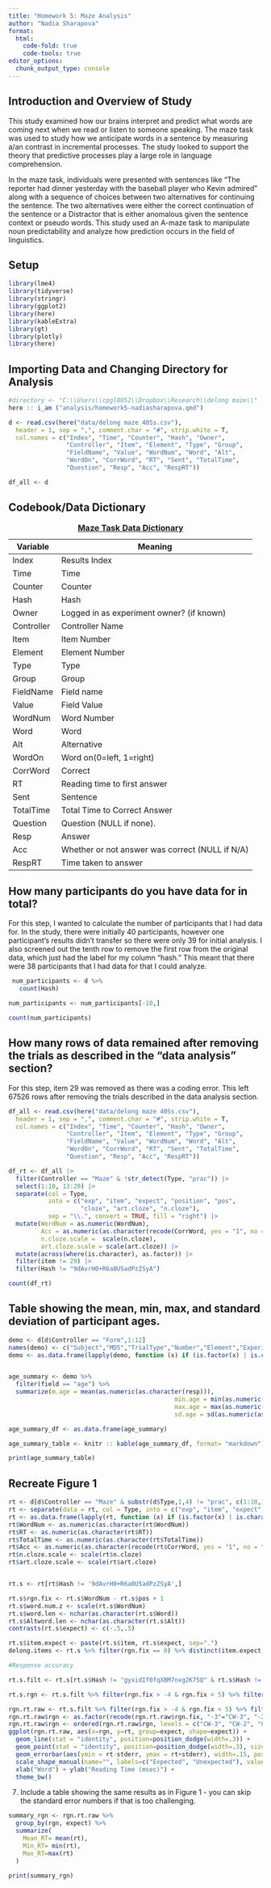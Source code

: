 ```yaml
---
title: "Homework 5: Maze Analysis"
author: "Nadia Sharapova"
format: 
  html:
    code-fold: true
    code-tools: true
editor_options: 
  chunk_output_type: console
---
```


## Introduction and Overview of Study

This study examined how our brains interpret and predict what words are coming next when we read or listen to someone speaking. The maze task was used to study how we anticipate words in a sentence by measuring a/an contrast in incremental processes. The study looked to support the theory that predictive processes play a large role in language comprehension.

In the maze task, individuals were presented with sentences like "The reporter had dinner yesterday with the baseball player who Kevin admired" along with a sequence of choices between two alternatives for continuing the sentence. The two alternatives were either the correct continuation of the sentence or a Distractor that is either anomalous given the sentence context or pseudo words. This study used an A-maze task to manipulate noun predictability and analyze how prediction occurs in the field of linguistics.

## Setup

```r
library(lme4)
library(tidyverse)
library(stringr)
library(ggplot2)
library(here)
library(kableExtra)
library(gt)
library(plotly)
library(here)
```

## Importing Data and Changing Directory for Analysis

```r
#directory <- "C:\\Users\\cpgl0052\\Dropbox\\Research\\delong maze\\"
here :: i_am ("analysis/homework5-nadiasharapova.qmd")

d <- read.csv(here("data/delong maze 40Ss.csv"),
  header = 1, sep = ",", comment.char = "#", strip.white = T,
  col.names = c("Index", "Time", "Counter", "Hash", "Owner", 
                "Controller", "Item", "Element", "Type", "Group", 
                "FieldName", "Value", "WordNum", "Word", "Alt", 
                "WordOn", "CorrWord", "RT", "Sent", "TotalTime", 
                "Question", "Resp", "Acc", "RespRT"))

df_all <- d

```

## Codebook/Data Dictionary

| Variable   | Meaning                                         |
|------------|-------------------------------------------------|
| Index      | Results Index                                   |
| Time       | Time                                            |
| Counter    | Counter                                         |
| Hash       | Hash                                            |
| Owner      | Logged in as experiment owner? (if known)       |
| Controller | Controller Name                                 |
| Item       | Item Number                                     |
| Element    | Element Number                                  |
| Type       | Type                                            |
| Group      | Group                                           |
| FieldName  | Field name                                      |
| Value      | Field Value                                     |
| WordNum    | Word Number                                     |
| Word       | Word                                            |
| Alt        | Alternative                                     |
| WordOn     | Word on(0=left, 1=right)                        |
| CorrWord   | Correct                                         |
| RT         | Reading time to first answer                    |
| Sent       | Sentence                                        |
| TotalTime  | Total Time to Correct Answer                    |
| Question   | Question (NULL if none).                        |
| Resp       | Answer                                          |
| Acc        | Whether or not answer was correct (NULL if N/A) |
| RespRT     | Time taken to answer                            |

: [**Maze Task Data Dictionary**]{.underline}

## How many participants do you have data for in total?

For this step, I wanted to calculate the number of participants that I had data for. In the study, there were initially 40 participants, however one participant's results didn't transfer so there were only 39 for initial analysis. I also screened out the tenth row to remove the first row from the original data, which just had the label for my column "hash." This meant that there were 38 participants that I had data for that I could analyze.

```r
 num_participants <- d %>% 
   count(Hash)

num_participants <- num_participants[-10,]

count(num_participants)

```

## How many rows of data remained after removing the trials as described in the "data analysis" section?

For this step, item 29 was removed as there was a coding error. This left 67526 rows after removing the trials described in the data analysis section.

```r
df_all <- read.csv(here("data/delong maze 40Ss.csv"),
  header = 1, sep = ",", comment.char = "#", strip.white = T,
  col.names = c("Index", "Time", "Counter", "Hash", "Owner", 
                "Controller", "Item", "Element", "Type", "Group", 
                "FieldName", "Value", "WordNum", "Word", "Alt", 
                "WordOn", "CorrWord", "RT", "Sent", "TotalTime", 
                "Question", "Resp", "Acc", "RespRT"))

df_rt <- df_all |> 
  filter(Controller == "Maze" & !str_detect(Type, "prac")) |> 
  select(1:10, 13:20) |> 
  separate(col = Type, 
           into = c("exp", "item", "expect", "position", "pos", 
                    "cloze", "art.cloze", "n.cloze"), 
           sep = "\\.", convert = TRUE, fill = "right") |> 
  mutate(WordNum = as.numeric(WordNum),
         Acc = as.numeric(as.character(recode(CorrWord, yes = "1", no = "0"))),
         n.cloze.scale =  scale(n.cloze), 
         art.cloze.scale = scale(art.cloze)) |> 
  mutate(across(where(is.character), as.factor)) |> 
  filter(item != 29) |> 
  filter(Hash != "9dAvrH0+R6a0U5adPzZSyA")

count(df_rt)

```

## Table showing the mean, min, max, and standard deviation of participant ages.
```r
demo <- d[d$Controller == "Form",1:12]
names(demo) <- c("Subject","MD5","TrialType","Number","Element","Experiment","Item","Field","Response","X","field","resp")
demo <- as.data.frame(lapply(demo, function (x) if (is.factor(x) | is.character(x)) factor(x) else x))


age_summary <- demo %>% 
  filter(field == "age") %>% 
  summarize(m.age = mean(as.numeric(as.character(resp))), 
                                              min.age = min(as.numeric(as.character(resp))), 
                                              max.age = max(as.numeric(as.character(resp))),
                                              sd.age = sd(as.numeric(as.character(resp))))

age_summary_df <- as.data.frame(age_summary)

age_summary_table <- knitr :: kable(age_summary_df, format= "markdown")

print(age_summary_table)
```



## Recreate Figure 1
```r
rt <- d[d$Controller == "Maze" & substr(d$Type,1,4) != "prac", c(1:10,13:20)]
rt <- separate(data = rt, col = Type, into = c("exp", "item", "expect", "position", "pos", "cloze", "art.cloze", "n.cloze"), sep = "\\.", convert = TRUE, fill = "right")
rt <- as.data.frame(lapply(rt, function (x) if (is.factor(x) | is.character(x)) factor(x) else x))
rt$WordNum <- as.numeric(as.character(rt$WordNum))
rt$RT <- as.numeric(as.character(rt$RT))
rt$TotalTime <- as.numeric(as.character(rt$TotalTime))
rt$Acc <- as.numeric(as.character(recode(rt$CorrWord, yes = "1", no = "0")))
rt$n.cloze.scale <- scale(rt$n.cloze)
rt$art.cloze.scale <- scale(rt$art.cloze)


rt.s <- rt[rt$Hash != '9dAvrH0+R6a0U5adPzZSyA',]

rt.s$rgn.fix <- rt.s$WordNum - rt.s$pos + 1
rt.s$word.num.z <- scale(rt.s$WordNum)
rt.s$word.len <- nchar(as.character(rt.s$Word))
rt.s$Altword.len <- nchar(as.character(rt.s$Alt))
contrasts(rt.s$expect) <- c(-.5,.5)

rt.s$item.expect <- paste(rt.s$item, rt.s$expect, sep=".")
delong.items <- rt.s %>% filter(rgn.fix == 0) %>% distinct(item.expect, .keep_all = TRUE)

#Response accuracy

rt.s.filt <- rt.s[rt.s$Hash != "gyxidIf0fqXBM7nxg2K7SQ" & rt.s$Hash != "f8dC3CkleTBP9lUufzUOyQ",]

rt.s.rgn <- rt.s.filt %>% filter(rgn.fix > -4 & rgn.fix < 5) %>% filter(Acc == 1) %>% as.data.frame()

rgn.rt.raw <- rt.s.filt %>% filter(rgn.fix > -4 & rgn.fix < 5) %>% filter(Acc == 1) %>% group_by(rgn.fix, expect) %>% summarize(n=n(), subj=length(unique(Hash)), rt=mean(RT), sd=sd(RT), stderr=sd/sqrt(subj)) %>% as.data.frame()
rgn.rt.raw$rgn <- as.factor(recode(rgn.rt.raw$rgn.fix, "-3"="CW-3", "-2"="CW-2", "-1"="CW-1", "0"="art", "1"="n","2"="CW+1", "3"="CW+2", "4"="CW+3"))
rgn.rt.raw$rgn <- ordered(rgn.rt.raw$rgn, levels = c("CW-3", "CW-2", "CW-1", "art", "n", "CW+1", "CW+2", "CW+3"))
ggplot(rgn.rt.raw, aes(x=rgn, y=rt, group=expect, shape=expect)) +
  geom_line(stat = "identity", position=position_dodge(width=.3)) +
  geom_point(stat = "identity", position=position_dodge(width=.3), size=3) +
  geom_errorbar(aes(ymin = rt-stderr, ymax = rt+stderr), width=.15, position=position_dodge(width=.3)) +
  scale_shape_manual(name="", labels=c("Expected", "Unexpected"), values = c(21,19)) + 
  xlab("Word") + ylab("Reading Time (msec)") + 
  theme_bw()
```

7. Include a table showing the same results as in Figure 1 - you can skip the standard error numbers if that is too challenging. 
```r
summary_rgn <- rgn.rt.raw %>% 
  group_by(rgn, expect) %>% 
  summarize(
    Mean_RT= mean(rt),
    Min_RT= min(rt),
    Max_RT=max(rt)
  )

print(summary_rgn)
```

